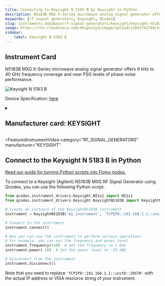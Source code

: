 ```yaml
---
title: Connecting to Keysight N 5183 B by Keysight in Python
description: N5183B MXG X-Series microwave analog signal generator offers 9 kHz to 40 GHz frequency coverage and near PSG levels of phase noise performance.
keywords: [rf signal generators, Keysight, QCodes] 
slug: instruments-database/rf-signal-generators/keysight/keysight-n5183b-mxg 
image: https://res.cloudinary.com/dhopxs1y3/image/upload/v1691782749/Instruments/RF%20Signal%20Generator/Keysight-N5183B-MXG/Keysight-N5183B-MXG.png
sidebar:
    label: Keysight N 5183 B 
---
```



## Instrument Card

N5183B MXG X-Series microwave analog signal generator offers 9 kHz to 40 GHz frequency coverage and near PSG levels of phase noise performance.



![Keysight N 5183 B](https://res.cloudinary.com/dhopxs1y3/image/upload/v1691782749/Instruments/RF%20Signal%20Generator/Keysight-N5183B-MXG/Keysight-N5183B-MXG.png)

Device Specification: [here](https://www.keysight.com/us/en/assets/7018-04096/data-sheets/5991-3131.pdf)

<details style={{ marginTop: "15px"}}>
<summary><h2 style={{display:'inline'}}>Manufacturer card: KEYSIGHT</h2></summary>

![KEYSIGHT](https://res.cloudinary.com/dhopxs1y3/image/upload/v1692125973/Instruments/Vendor%20Logos/Keysight.png)

Keysight Technologies, or Keysight, is an American company that manufactures electronics test and measurement equipment and software

- Headquarters: USA
- Yearly Revenue (millions, USD): 5420
- Vendor Website: [here](https://www.keysight.com/us/en/home.html)

</details>


<FeaturedInstrumentVideo
  category="RF_SIGNAL_GENERATORS"
  manufacturer="KEYSIGHT"
></FeaturedInstrumentVideo>

## Connect to the Keysight N 5183 B in Python

[Read our guide for turning Python scripts into Flojoy nodes.](https://docs.flojoy.ai/contribution/blocks/custom-flojoy-block/)


<Tabs>

<TabItem value="Flojoy" label="Flojoy" className="flojoy-instrument-tabs">

<NodeCardCollection category='RF_SIGNAL_GENERATORS' manufacturer='KEYSIGHT'></NodeCardCollection>

</TabItem>
<TabItem value="QCodes" label="QCodes">

To connect to a Keysight (Agilent) N5183B MXG RF Signal Generator using Qcodes, you can use the following Python script:

```python
from qcodes.instrument_drivers.Keysight.N51x1 import N51x1
from qcodes.instrument_drivers.Keysight.KeysightN5183B import KeysightN5183B

# Create an instance of the KeysightN5183B instrument
instrument = KeysightN5183B('my_instrument', 'TCPIP0::192.168.1.1::inst0::INSTR')

# Connect to the instrument
instrument.connect()

# Now you can use the instrument to perform various operations
# For example, you can set the frequency and power level
instrument.frequency(1e9)  # Set the frequency to 1 GHz
instrument.power(-10)  # Set the power level to -10 dBm

# Disconnect from the instrument
instrument.disconnect()
```

Note that you need to replace `'TCPIP0::192.168.1.1::inst0::INSTR'` with the actual IP address or VISA resource string of your instrument.

</TabItem>
</Tabs>